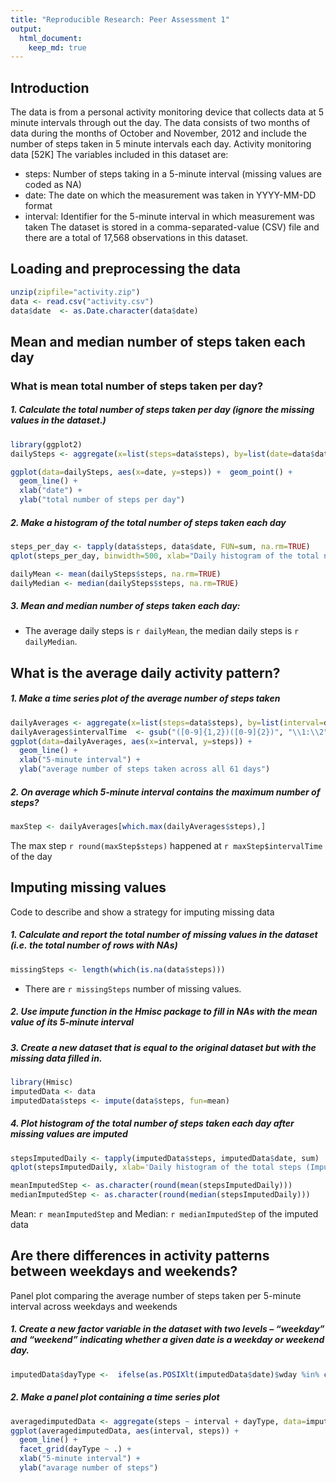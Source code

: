 ```yaml
---
title: "Reproducible Research: Peer Assessment 1"
output: 
  html_document:
    keep_md: true
---
```

## Introduction
The data is from a personal activity monitoring device that collects data at 5 minute intervals through out the day. The data consists of two months of data during the months of October and November, 2012 and include the number of steps taken in 5 minute intervals each day. Activity monitoring data [52K] The variables included in this dataset are:

- steps: Number of steps taking in a 5-minute interval (missing values are coded as NA)
- date: The date on which the measurement was taken in YYYY-MM-DD format
- interval: Identifier for the 5-minute interval in which measurement was taken The dataset is stored in a comma-separated-value (CSV) file and there are a total of 17,568 observations in this dataset.

## Loading and preprocessing the data
```r
unzip(zipfile="activity.zip")
data <- read.csv("activity.csv")
data$date  <- as.Date.character(data$date)

```

## Mean and median number of steps taken each day
### What is mean total number of steps taken per day?

##### 1. Calculate the total number of steps taken per day (ignore the missing values in the dataset.)

```r

library(ggplot2)
dailySteps <- aggregate(x=list(steps=data$steps), by=list(date=data$date), FUN=sum, na.rm=TRUE)

ggplot(data=dailySteps, aes(x=date, y=steps)) +  geom_point() +
  geom_line() +
  xlab("date") +
  ylab("total number of steps per day")
```

##### 2. Make a histogram of the total number of steps taken each day
```r
steps_per_day <- tapply(data$steps, data$date, FUN=sum, na.rm=TRUE)
qplot(steps_per_day, binwidth=500, xlab="Daily histogram of the total number of steps taken for 61 days")

dailyMean <- mean(dailySteps$steps, na.rm=TRUE)
dailyMedian <- median(dailySteps$steps, na.rm=TRUE)

```

##### 3. Mean and median number of steps taken each day:
- The average daily steps is `r dailyMean`, the median daily steps is `r dailyMedian`.

## What is the average daily activity pattern?
##### 1. Make a time series plot of the average number of steps taken
```r
dailyAverages <- aggregate(x=list(steps=data$steps), by=list(interval=data$interval), FUN=mean, na.rm=TRUE)
dailyAverages$intervalTime  <- gsub("([0-9]{1,2})([0-9]{2})", "\\1:\\2", dailyAverages$interval)
ggplot(data=dailyAverages, aes(x=interval, y=steps)) +
  geom_line() +
  xlab("5-minute interval") +
  ylab("average number of steps taken across all 61 days")
```  

##### 2. On average which 5-minute interval contains the maximum number of steps?
```r
maxStep <- dailyAverages[which.max(dailyAverages$steps),]

```
The max step `r round(maxStep$steps)` happened at `r maxStep$intervalTime` of the day

## Imputing missing values
Code to describe and show a strategy for imputing missing data

##### 1. Calculate and report the total number of missing values in the dataset (i.e. the total number of rows with NAs)
```r
missingSteps <- length(which(is.na(data$steps)))
```

- There are `r missingSteps` number of missing values.

##### 2. Use impute function in the Hmisc package to fill in NAs with the mean value of its 5-minute interval

##### 3. Create a new dataset that is equal to the original dataset but with the missing data filled in.

```r
library(Hmisc)
imputedData <- data
imputedData$steps <- impute(data$steps, fun=mean)
```

##### 4. Plot histogram of the total number of steps taken each day after missing values are imputed
```r
stepsImputedDaily <- tapply(imputedData$steps, imputedData$date, sum)
qplot(stepsImputedDaily, xlab='Daily histogram of the total steps (Imputed)', ylab='Frequency', binwidth=500)

meanImputedStep <- as.character(round(mean(stepsImputedDaily)))
medianImputedStep <- as.character(round(median(stepsImputedDaily)))
```

Mean: `r meanImputedStep` and Median:  `r medianImputedStep` of the imputed data

## Are there differences in activity patterns between weekdays and weekends?
Panel plot comparing the average number of steps taken per 5-minute interval across weekdays and weekends

##### 1. Create a new factor variable in the dataset with two levels – “weekday” and “weekend” indicating whether a given date is a weekday or weekend day.
  
```r
imputedData$dayType <-  ifelse(as.POSIXlt(imputedData$date)$wday %in% c(0,6), 'weekend', 'weekday')
```

##### 2. Make a panel plot containing a time series plot

```r
averagedimputedData <- aggregate(steps ~ interval + dayType, data=imputedData, mean)
ggplot(averagedimputedData, aes(interval, steps)) + 
  geom_line() + 
  facet_grid(dayType ~ .) +
  xlab("5-minute interval") + 
  ylab("avarage number of steps")
```
